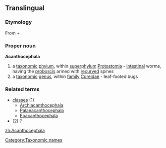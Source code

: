 ==Translingual==
===Etymology===
From {{etyl|grc|en}} {{term|ἄκανθος||acanthus|tr=akanthos|lang=grc|sc=polytonic}} + {{term|κεφαλή||head|tr=kephalē|lang=grc|sc=polytonic}}

===Proper noun===
{{wikipedia}}
'''Acanthocephala'''
#a [[taxonomic]] [[phylum]], within [[superphylum]] [[Protostomia]] - [[intestinal]] worms, having the [[proboscis]] armed with [[recurved]] spines
#a [[taxonomic]] [[genus]], within [[family]] [[Coreidae]] - leaf-footed bugs
===Related terms===
{{wikispecies}}
*[[classes]] (1)
**[[Archiacanthocephala]]
**[[Palaeacanthocephala]]
**[[Eoacanthocephala]]
* (2) ?

[[Category:Taxonomic names]]

[[zh:Acanthocephala]]